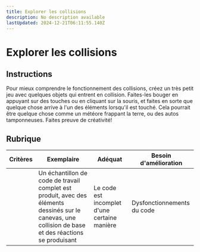 ```yaml
---
title: Explorer les collisions
description: No description available
lastUpdated: 2024-12-21T06:11:55.140Z
---
```


# Explorer les collisions

## Instructions

Pour mieux comprendre le fonctionnement des collisions, créez un très petit jeu avec quelques objets qui entrent en collision. Faites-les bouger en appuyant sur des touches ou en cliquant sur la souris, et faites en sorte que quelque chose arrive à l'un des éléments lorsqu'il est touché. Cela pourrait être quelque chose comme un météore frappant la terre, ou des autos tamponneuses. Faites preuve de créativité!

## Rubrique

| Critères | Exemplaire                                                                                                                | Adéquat                       | Besoin d'amélioration |
| -------- | ------------------------------------------------------------------------------------------------------------------------ | ------------------------------ | ----------------- |
|          | Un échantillon de code de travail complet est produit, avec des éléments dessinés sur le canevas, une collision de base et des réactions se produisant | Le code est incomplet d'une certaine manière | Dysfonctionnements du code |
